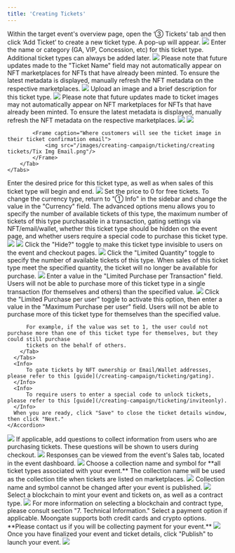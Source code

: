 ```yaml
---
title: 'Creating Tickets'
---
```

<Steps>
  <Step title="Add a new ticket type">
    Within the target event's overview page, open the ‘③ Tickets’ tab and then click ‘Add Ticket’ to create a new ticket type. A pop-up will appear.
    <img src="/images/creating-campaign/ticketing/creating tickets/create tix flow.gif"/>
  </Step>
  <Step title="Add ticket name/tier">
    Enter the name or category (GA, VIP, Concession, etc) for this ticket type. Additional ticket types can always be added later.
    <img src="/images/creating-campaign/ticketing/creating tickets/Tix Name Field.png"/>
    <Warning>
        Please note that future updates made to the "Ticket Name" field may not automatically appear on NFT 
        marketplaces for NFTs that have already been minted. To ensure the latest metadata is displayed, 
        manually refresh the NFT metadata on the respective marketplaces.
    </Warning>
    <Frame caption="Where customers will see the different ticket types">
        <img src="/images/creating-campaign/ticketing/creating tickets/Tix Type Location.png"/>
    </Frame>
  </Step>
  <Step title="Add ticket image and description">
    Upload an image and a brief description for this ticket type.
    <img src="/images/creating-campaign/ticketing/creating tickets/Add Tix Img and Desc.png"/>
    <Warning>
        Please note that future updates made to ticket images may not automatically appear on NFT 
        marketplaces for NFTs that have already been minted. To ensure the latest metadata is displayed,
        manually refresh the NFT metadata on the respective marketplaces.
    </Warning>
    <Tabs>
        <Tab title="Ticket Description">
            <Frame caption="Where customers will see the ticket description during checkout">
                <img src="/images/creating-campaign/ticketing/creating tickets/Tix Desc Location.png"/>
            </Frame>
        </Tab>
        <Tab title="Ticket Image">
            <Frame caption="Where customers will see the ticket image during checkout">
                <img src="/images/creating-campaign/ticketing/creating tickets/Tix Img Checkout.png"/>
            </Frame>

            <Frame caption="Where customers will see the ticket image in their ticket confirmation email">
                <img src="/images/creating-campaign/ticketing/creating tickets/Tix Img Email.png"/>
            </Frame>
        </Tab>
    </Tabs>
  </Step>
  <Step title="Specify ticket price and sales period">
    Enter the desired price for this ticket type, as well as when sales of this ticket type will begin and end.
    <img src="/images/creating-campaign/ticketing/creating tickets/Tix Price Sales Period.png"/>
    <Tip>
        Set the price to 0 for free tickets.
    </Tip>
    <Tip>
        To change the currency type, return to "① Info" in the sidebar and change the value in the "Currency" field.
    </Tip>
  </Step>
  <Step title="Hidden tickets, gated tickets, limited quantities, invite only tickets, etc (optional)">
    <Accordion title="Advanced Options">
      The advanced options menu allows you to specify the number of available tickets of this type, the maximum number of tickets
      of this type purchasable in a transaction, gating settings via NFT/email/wallet, whether this ticket type should be hidden
      on the event page, and whether users require a special code to purchase this ticket type.
      <img src= "/images/creating-campaign/ticketing/creating tickets/Advanced Options.png"/>
      <Tabs>
        <Tab title="Hide Tickets">
          <img src="/images/creating-campaign/ticketing/creating tickets/hide.png"/>
          Click the "Hide?" toggle to make this ticket type invisible to users on the event and checkout pages.
        </Tab>
        <Tab title="Limit Quantity">
          <img src="/images/creating-campaign/ticketing/creating tickets/limited quantity.png"/>
          Click the "Limited Quantity" toggle to specify the number of available tickets of this type. When sales of this ticket type meet the specified quantity,
          the ticket will no longer be available for purchase.
        </Tab>
        <Tab title="Limit Purchases per Transaction">
          <img src="/images/creating-campaign/ticketing/creating tickets/limit per transaction.png"/>
          Enter a value in the "Limited Purchase per Transaction" field. Users will not be able to purchase more of this ticket type in a single transaction (for
          themselves and others) than the specified value.
        </Tab>
        <Tab title="Limit Purchases per User">
          <img src="/images/creating-campaign/ticketing/creating tickets/limit per user.png"/>
          Click the "Limited Purchase per user" toggle to activate this option, then enter a value in the "Maximum Purchase per user" field. Users will not
          be able to purchase more of this ticket type for themselves than the specified value.

          For example, if the value was set to 1, the user could not purchase more than one of this ticket type for themselves, but they could still purchase
          tickets on the behalf of others.
        </Tab>
      </Tabs>
      <Info>
          To gate tickets by NFT ownership or Email/Wallet addresses, please refer to this [guide](/creating-campaign/ticketing/gating).
      </Info>
      <Info>
          To require users to enter a special code to unlock tickets, please refer to this [guide](/creating-campaign/ticketing/inviteonly).
      </Info>
      When you are ready, click "Save" to close the ticket details window, then click "Next."
    </Accordion>
  </Step>
  <Step title="Add questions (optional)">
    <Accordion title="Adding Questions">
      <img src="/images/creating-campaign/ticketing/creating tickets/Add Qs.gif"/>
      If applicable, add questions to collect information from users who are purchasing tickets. These questions 
      will be shown to users during checkout.
      <img src="/images/creating-campaign/ticketing/creating tickets/Qs.png"/>
      Responses can be viewed from the event's Sales tab, located in the event dashboard.
      <img src="/images/creating-campaign/ticketing/creating tickets/Reponses.gif"/>
    </Accordion>
  </Step>
  <Step title="Specify contract settings and payment options">
    Choose a collection name and symbol for **all ticket types associated with your event.** The collection name will be used as the collection title when tickets are listed on marketplaces.
    <img src="/images/creating-campaign/ticketing/creating tickets/Contract Blank.png"/>
    <Warning>
        Collection name and symbol cannot be changed after your event is published.
    </Warning>
    <img src="/images/creating-campaign/ticketing/creating tickets/Collection Name OS Location.png"/>
    Select a blockchain to mint your event and tickets on, as well as a contract type.
    <img src="/images/creating-campaign/ticketing/creating tickets/Contract Filled.png"/>
    <Info>
        For more information on selecting a blockchain and contract type, please consult section "7. Technical Information."
    </Info>
    Select a payment option if applicable. Moongate supports both credit cards and crypto options. **Please contact us if you will be collecting payment for your event.**
    <img src="/images/creating-campaign/ticketing/creating tickets/Payment Options.png"/>
  </Step>
  <Step title="Publish your event">
    Once you have finalized your event and ticket details, click "Publish" to launch your event.
    <img src="/images/creating-campaign/ticketing/creating tickets/Publish Button Location.png"/>
  </Step>
</Steps>